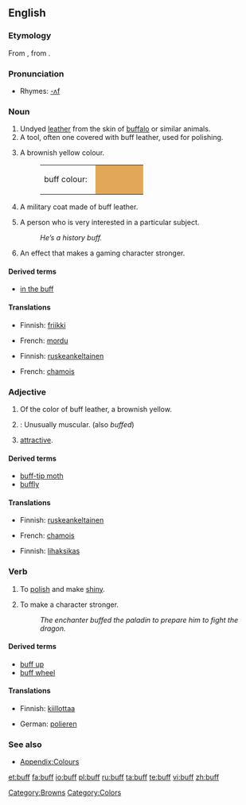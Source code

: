 {{wikipedia|dab=buff}}
{{see|BUFF}}
==English==

===Etymology===
From {{term|buffe||lang=en|leather}}, from {{etyl|frm|en}} {{term|buffle||lang=frm|[[buffalo]]}}.

===Pronunciation===
* Rhymes: [[Rhymes:English:-ʌf|-ʌf]]

===Noun===
{{en-noun}}

# Undyed [[leather]] from the skin of [[buffalo]] or similar animals.
# A tool, often one covered with buff leather, used for polishing.
# {{colour}} A brownish yellow colour.
#: <table><tr><td>buff colour: &nbsp;</td><td bgcolor="#E3A857" width="80">&nbsp; </td></tr></table>
# A military coat made of buff leather.
# {{informal}} A person who is very interested in a particular subject.
#: ''He’s a history buff.''
# {{gaming}} An effect that makes a gaming character stronger.

====Derived terms====
* [[in the buff]]

====Translations====
{{trans-top|a person who is very interested in a particular subject}}
* Finnish: [[friikki]]
{{trans-mid}}
* French: [[mordu]]
{{trans-bottom}}

{{trans-top|A brownish yellow colour}}
* Finnish: [[ruskeankeltainen]]
{{trans-mid}}
* French: [[chamois]]
{{trans-bottom}}

===Adjective===
{{en-adj|er|more}}

# {{colour}} Of the color of buff leather, a brownish yellow.
# {{bodybuilding}}: Unusually muscular. (also ''buffed'')
# {{slang}} [[attractive]].

====Derived terms====
* [[buff-tip moth]]
* [[buffly]]

====Translations====
{{trans-top|Of the color of buff leather, a brownish yellow}}
* Finnish: [[ruskeankeltainen]]
{{trans-mid}}
* French: [[chamois]]
{{trans-bottom}}

{{trans-top|Unusually muscular}}
* Finnish: [[lihaksikas]]
{{trans-mid}}
{{trans-bottom}}

{{trans-top|Good looking}}
{{trans-mid}}
{{trans-bottom}}

===Verb===
{{en-verb}}

# To [[polish]] and make [[shiny]].
# {{gaming}} To make a character stronger.
#: ''The enchanter buffed the paladin to prepare him to fight the dragon.''

====Derived terms====
* [[buff up]]
* [[buff wheel]]

====Translations====
{{trans-top|To polish and make shiny}}
* Finnish: [[kiillottaa]]
{{trans-mid}}
* German: [[polieren]]
{{trans-bottom}}

===See also===
* [[Appendix:Colours]]

[[Category:Browns]]
[[Category:Colors]]

[[et:buff]]
[[fa:buff]]
[[io:buff]]
[[pl:buff]]
[[ru:buff]]
[[ta:buff]]
[[te:buff]]
[[vi:buff]]
[[zh:buff]]